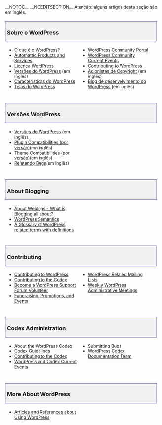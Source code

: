 {{Languages|
{{en|About WordPress}}
{{pt-br|Sobre o WordPress}}
{{zh-tw|關於 WordPress}}
}}

__NOTOC__ __NOEDITSECTION__
Atenção: alguns artigos desta seção são em inglês.
<div style="width:95%; font-size: 110%; text-decoration:none; padding: 0px 5px; margin: 20px 0px 5px; background-color: #f0f0f0; border: 1px solid darkslateblue">
===Sobre o WordPress===
</div>
<div style="width: 45%; margin:0px 6px; float:left">
*[[pt-br:WordPress| O que é o WordPress?]]
*[[Automattic Products and Services]]
*[[License| Licença WordPress]]
*[[WordPress Versions |Versões do WordPress]] (em inglês)
*[[pt-br:Características do WordPress|Características do WordPress]]
*[[pt-br: Telas do WordPress|Telas do WordPress]]
</div>
<div style="width: 45%; margin:0px 6px; float:left; display: inline">
*[[Codex:Community_Portal|WordPress Community Portal]]
*[[Current_events|WordPress Community Current Events]]
*[[Contributing to WordPress]]
*[[Copyright Holders| Acionistas de Copyright]] (em inglês)
* [http://wordpress.org/development/ Blog de desenvolvimento do WordPress] (em inglês)
</div>
<div style="clear:both; height:10px">
</div>

<div style="width:95%; font-size: 110%; text-decoration:none; padding: 0px 5px; margin: 20px 0px 5px; background-color: #f0f0f0; border: 1px solid darkslateblue">
===Versões WordPress ===
</div>
<div style="width: 45%; margin:0px 6px; float:left">
*[[WordPress Versions|Versões do WordPress]] (em inglês)
*[[Plugins/Plugin_Compatibility|Plugin Compatibilities (por versão)]](em inglês)
*[[Themes/Theme_Compatibility/|Theme Compatibilities (por versão)]](em inglês)
*[[Submitting Bugs|Relatando Bugs]](em inglês)
</div>
<div style="clear:both; height:10px">
</div>

<div style="width:95%; font-size: 110%; text-decoration:none; padding: 0px 5px; margin: 20px 0px 5px; background-color: #f0f0f0; border: 1px solid darkslateblue">
===About Blogging===
</div>
<div style="width: 45%; margin:0px 6px; float:left">
*[[Introduction to Blogging| About Weblogs - What is Blogging all about?]]
*[[WordPress Semantics]]
*[[Glossary| A Glossary of WordPress related terms with definitions]]
</div>
<div style="clear:both; height:10px">
</div>

<div style="width:95%; font-size: 110%; text-decoration:none; padding: 0px 5px; margin: 20px 0px 5px; background-color: #f0f0f0; border: 1px solid darkslateblue">
===Contributing===
</div>
<div style="width: 45%; margin:0px 6px; float:left">
*[[Contributing to WordPress]]
*[[Codex:Contributing|Contributing to the Codex]]
*[[Support_Forum_Volunteers|Become a WordPress Support Forum Volunteer]]
*[[Fundraising and Promotions|Fundraising, Promotions, and Events]]
</div>
<div style="width: 45%; margin:0px 6px; float:left; display: inline">
*[[Mailing_Lists| WordPress Related Mailing Lists]]
*[[IRC Meetups|Weekly WordPress Administrative Meetings]]
</div>
<div style="clear:both; height:10px">
</div>

<div style="width:95%; font-size: 110%; text-decoration:none; padding: 0px 5px; margin: 20px 0px 5px; background-color: #f0f0f0; border: 1px solid darkslateblue">
===Codex Administration===
</div>
<div style="width: 45%; margin:0px 6px; float:left">
* [[Codex:About|About the WordPress Codex]]
*[[Codex:Guidelines|Codex Guidelines]]
*[[Codex:Contributing|Contributing to the Codex]]
*[[Current events|WordPress and Codex Current Events]]
</div>
<div style="width: 45%; margin:0px 6px; float:left; display: inline">
*[[Submitting Bugs]]
*[[Documentation team|WordPress Codex Documentation Team]]
</div>
<div style="clear:both; height:10px">
</div>

<div style="width:95%; font-size: 110%; text-decoration:none; padding: 0px 5px; margin: 20px 0px 5px; background-color: #f0f0f0; border: 1px solid darkslateblue">
===More About WordPress===
</div>
<div style="width: 45%; margin:0px 6px; float:left">
*[[Technical Articles|Articles and References about Using WordPress]]
</div>
<div style="clear:both; height:10px">
</div>

{{toclist}}

{{Codex-pt}}
{{DEFAULTSORT:S}}